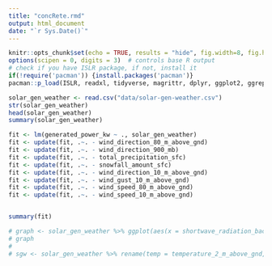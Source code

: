 ```yaml
---
title: "concRete.rmd"
output: html_document
date: "`r Sys.Date()`"
---
```


```r
knitr::opts_chunk$set(echo = TRUE, results = "hide", fig.width=8, fig.height=4)
options(scipen = 0, digits = 3)  # controls base R output
# check if you have ISLR package, if not, install it
if(!require('pacman')) {install.packages('pacman')}
pacman::p_load(ISLR, readxl, tidyverse, magrittr, dplyr, ggplot2, ggrepel)
```

```r
solar_gen_weather <- read.csv("data/solar-gen-weather.csv")
str(solar_gen_weather)
head(solar_gen_weather)
summary(solar_gen_weather)

fit <- lm(generated_power_kw ~ ., solar_gen_weather)
fit <- update(fit, .~. - wind_direction_80_m_above_gnd)
fit <- update(fit, .~. - wind_direction_900_mb)
fit <- update(fit, .~. - total_precipitation_sfc)
fit <- update(fit, .~. - snowfall_amount_sfc)
fit <- update(fit, .~. - wind_direction_10_m_above_gnd)
fit <- update(fit, .~. - wind_gust_10_m_above_gnd)
fit <- update(fit, .~. - wind_speed_80_m_above_gnd)
fit <- update(fit, .~. - wind_speed_10_m_above_gnd)


summary(fit)

# graph <- solar_gen_weather %>% ggplot(aes(x = shortwave_radiation_backwards_sfc, y = generated_power_kw)) + geom_point() + geom_smooth(method="lm")
# graph
# 
# sgw <- solar_gen_weather %>% rename(temp = temperature_2_m_above_gnd, humidity = relative_humidity_2_m_above_gnd, )

```